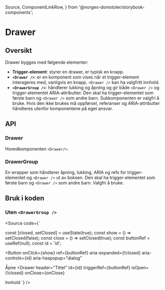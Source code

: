   Source,
  ComponentLinkRow,
} from '@norges-domstoler/storybook-components';

<Meta of={DrawerStories} />

# Drawer

<ComponentLinkRow
  docsHref="https://design.domstol.no/987b33f71/p/79af30-drawer/b/15dc45"
  figmaHref="https://www.figma.com/file/ewqSDmkgqDQ5PyOsRp4V5b/?node-id=5023%3A128351"
  githubHref="https://github.com/domstolene/designsystem/tree/main/packages/components/src/components/Drawer"
/>

## Oversikt

Drawer bygges med følgende elementer:

- **Trigger-element**: styrer en drawer, er typisk en knapp.
- **`<Drawer />`**: er en komponent som vises når et trigger-element interageres med, vanligvis en knapp. `<Drawer />` kan ha valgfritt innhold.
- **`<DrawerGroup />`**: håndterer lukking og åpning og gir både `<Drawer />` og trigger-elementet ARIA-attributter. Den skal ha trigger-elementet som første barn og `<Drawer />` som andre barn. Subkomponenten er valgfri å bruke. Hvis den ikke brukes må oppførsel, referanser og ARIA-attributter håndteres utenfor komponentene på eget ansvar.

## API

### Drawer

Hovedkomponenten `<Drawer/>`.

<Canvas of={DrawerStories.Default} sourceState="shown" />
<Controls of={DrawerStories.Default} />

### DrawerGroup

En wrapper som håndterer åpning, lukking, ARIA og refs for trigger-elementet og `<Drawer />` ut av boksen. Den skal ha trigger-elementet som første barn og `<Drawer />` som andre barn. Valgfri å bruke.

<ArgTypes of={DrawerGroup} />

## Bruk i koden

### Uten `<DrawerGroup />`

<Source
  code={`

const [closed, setClosed] = useState(true);
const show = () => setClosed(false);
const close = () => setClosed(true);
const buttonRef = useRef(null);
const id = 'id';

<Button
  onClick={show}
  ref={buttonRef}
  aria-expanded={!closed}
  aria-controls={id}
  aria-haspopup="dialog"
>
  Åpne
</Button>
<Drawer
  header="Tittel"
  id={id}
  triggerRef={buttonRef}
  isOpen={!closed}
  onClose={onClose}
>
  Innhold
</Drawer>
`} />
